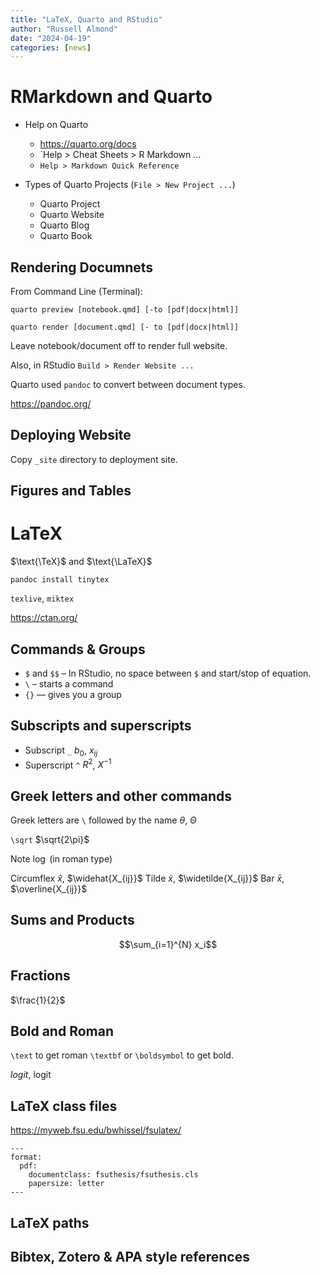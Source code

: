 ```yaml
---
title: "LaTeX, Quarto and RStudio"
author: "Russell Almond"
date: "2024-04-19"
categories: [news]
---
```



# RMarkdown and Quarto

* Help on Quarto
  
  - <https://quarto.org/docs>
  - `Help > Cheat Sheets > R Markdown ...
  - `Help > Markdown Quick Reference`

* Types of Quarto Projects (`File > New Project ...`)
  - Quarto Project
  - Quarto Website
  - Quarto Blog
  - Quarto Book

## Rendering Documnets

From Command Line (Terminal):

```
quarto preview [notebook.qmd] [-to [pdf|docx|html]]
```

```
quarto render [document.qmd] [- to [pdf|docx|html]]
```

Leave notebook/document off to render full website.

Also, in RStudio  `Build > Render Website ...`

Quarto used `pandoc` to convert between document types.

<https://pandoc.org/>

## Deploying Website

Copy `_site` directory to deployment site.

## Figures and Tables


# LaTeX

$\text{\TeX}$ and $\text{\LaTeX}$

`pandoc install tinytex`

`texlive`, `miktex`

<https://ctan.org/>

## Commands & Groups

-   `$` and `$$`  -- In RStudio, no space between `$` and start/stop of equation.
-   `\` -- starts a command
-   `{}` --- gives you a group

## Subscripts and superscripts

-   Subscript `_` $b_0$, $x_{ij}$
-   Superscript `^` $R^2$, $X^{-1}$

## Greek letters and other commands

Greek letters are `\` followed by the name $\theta$, $\Theta$

`\sqrt` $\sqrt{2\pi}$

Note $\log$ (in roman type)

Circumflex $\hat{x}$, $\widehat{X_{ij}}$
Tilde $\tilde{x}$, $\widetilde{X_{ij}}$
Bar $\bar{x}$, $\overline{X_{ij}}$

## Sums and Products

$$\sum_{i=1}^{N} x_i$$

## Fractions

$\frac{1}{2}$

## Bold and Roman

`\text` to get roman `\textbf` or `\boldsymbol` to get bold.

$logit$, $\text{logit}$

## LaTeX class files

<https://myweb.fsu.edu/bwhissel/fsulatex/>

```
---
format:
  pdf:
    documentclass: fsuthesis/fsuthesis.cls
    papersize: letter
---
```
## LaTeX paths

## Bibtex, Zotero & APA style references


